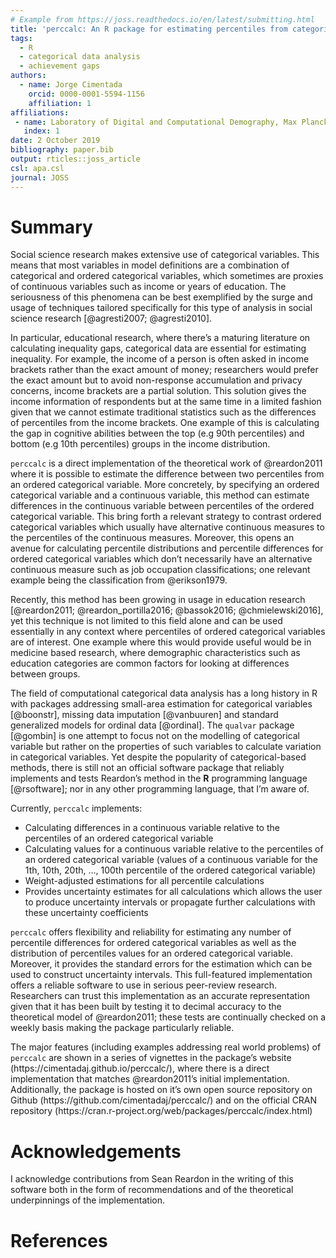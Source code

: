 ```yaml
---
# Example from https://joss.readthedocs.io/en/latest/submitting.html
title: 'perccalc: An R package for estimating percentiles from categorical variables'
tags:
  - R
  - categorical data analysis
  - achievement gaps
authors:
  - name: Jorge Cimentada
    orcid: 0000-0001-5594-1156
    affiliation: 1
affiliations:
 - name: Laboratory of Digital and Computational Demography, Max Planck Institute of Demographic Research (MPIDR)
   index: 1
date: 2 October 2019
bibliography: paper.bib
output: rticles::joss_article
csl: apa.csl
journal: JOSS
---
```


# Summary

Social science research makes extensive use of categorical variables. This
means that most variables in model definitions are a combination of categorical
and ordered categorical variables, which sometimes are proxies of continuous
variables such as income or years of education. The seriousness of this
phenomena can be best exemplified by the surge and usage of techniques tailored
specifically for this type of analysis in social science research [@agresti2007;
@agresti2010].

In particular, educational research, where there's a maturing literature on
calculating inequality gaps, categorical data are essential for estimating
inequality. For example, the income of a person is often asked in income
brackets rather than the exact amount of money; researchers would prefer the
exact amount but to avoid non-response accumulation and privacy concerns, income
brackets are a partial solution. This solution gives the income information of
respondents but at the same time in a limited fashion given that we cannot
estimate traditional statistics such as the differences of percentiles from the
income brackets. One example of this is calculating the gap in cognitive
abilities between the top (e.g 90th percentiles) and bottom (e.g 10th
percentiles) groups in the income distribution.

`perccalc` is a direct implementation of the theoretical work of @reardon2011
where it is possible to estimate the difference between two percentiles from an
ordered categorical variable. More concretely, by specifying an ordered
categorical variable and a continuous variable, this method can estimate
differences in the continuous variable between percentiles of the ordered
categorical variable. This bring forth a relevant strategy to contrast ordered
categorical variables which usually have alternative continuous measures to the
percentiles of the continuous measures. Moreover, this opens an avenue for
calculating percentile distributions and percentile differences for ordered
categorical variables which don't necessarily have an alternative continuous
measure such as job occupation classifications; one relevant example being the
classification from @erikson1979.

Recently, this method has been growing in usage in education research
[@reardon2011; @reardon_portilla2016; @bassok2016; @chmielewski2016], yet this
technique is not limited to this field alone and can be used essentially in any
context where percentiles of ordered categorical variables are of interest. One
example where this would provide useful would be in medicine based research,
where demographic characteristics such as education categories are common
factors for looking at differences between groups.

The field of computational categorical data analysis has a long history in R
with packages addressing small-area estimation for categorical variables
[@boonstr], missing data imputation [@vanbuuren] and standard generalized models
for ordinal data [@ordinal]. The `qualvar` package [@gombin] is one attempt to
focus not on the modelling of categorical variable but rather on the properties
of such variables to calculate variation in categorical variables.  Yet despite
the popularity of categorical-based methods, there is still not an official
software package that reliably implements and tests Reardon's method in the
**R** programming language [@rsoftware]; nor in any other programming language,
that I'm aware of.

Currently, `perccalc` implements:

* Calculating differences in a continuous variable relative to the percentiles
  of an ordered categorical variable
* Calculating values for a continuous variable relative to the percentiles of an
  ordered categorical variable (values of a continuous variable for the 1th,
  10th, 20th, ..., 100th percentile of the ordered categorical variable)
* Weight-adjusted estimations for all percentile calculations
* Provides uncertainty estimates for all calculations which allows the user to
  produce uncertainty intervals or propagate further calculations with these
  uncertainty coefficients

`perccalc` offers flexibility and reliability for estimating any number of
percentile differences for ordered categorical variables as well as the
distribution of percentiles values for an ordered categorical
variable. Moreover, it provides the standard errors for the estimation which can
be used to construct uncertainty intervals. This full-featured implementation
offers a reliable software to use in serious peer-review research. Researchers
can trust this implementation as an accurate representation given that it has
been built by testing it to decimal accuracy to the theoretical model of
@reardon2011; these tests are continually checked on a weekly basis making the
package particularly reliable.

The major features (including examples addressing real world problems) of
`perccalc` are shown in a series of vignettes in the package's website
(https://cimentadaj.github.io/perccalc/), where there is a direct implementation
that matches @reardon2011's initial implementation. Additionally, the package
is hosted on it's own open source repository on Github
(https://github.com/cimentadaj/perccalc/) and on the official CRAN repository
(https://cran.r-project.org/web/packages/perccalc/index.html)

# Acknowledgements

I acknowledge contributions from Sean Reardon in the writing of this software
both in the form of recommendations and of the theoretical underpinnings of the
implementation.

# References
